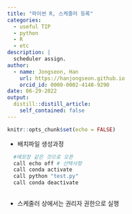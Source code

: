 ```yaml
---
title: "파이썬 R, 스케줄러 등록"
categories:
  - useful TIP
  - python
  - R
  - etc
description: |
  scheduler assign.
author:
  - name: Jongseon, Han
    url: https://hanjongseon.github.io
    orcid_id: 0000-0002-4148-9290
date: 06-29-2022
output:
  distill::distill_article:
    self_contained: false
---
```



```r
knitr::opts_chunk$set(echo = FALSE)
```

- 배치파일 생성과정

```bash
  #메모장 같은 것으로 오픈
  call echo off # 선택사항
  call conda activate
  call python "test.py"
  call conda deactivate
  

```

- 스케줄러 상에서는 권리자 권한으로 실행

